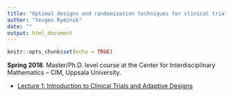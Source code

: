 ```yaml
---
title: "Optimal designs and randomization techniques for clinical trials"
author: "Yevgen Ryeznik"
date: ""
output: html_document
---
```


```r
knitr::opts_chunk$set(echo = TRUE)
```



**Spring 2018**. Master/Ph.D. level course at the Center for Interdisciplinary Mathematics – CIM, Uppsala University.

- [Lecture 1: Introduction to Clinical Trials and Adaptive Designs](lecture01.html)

